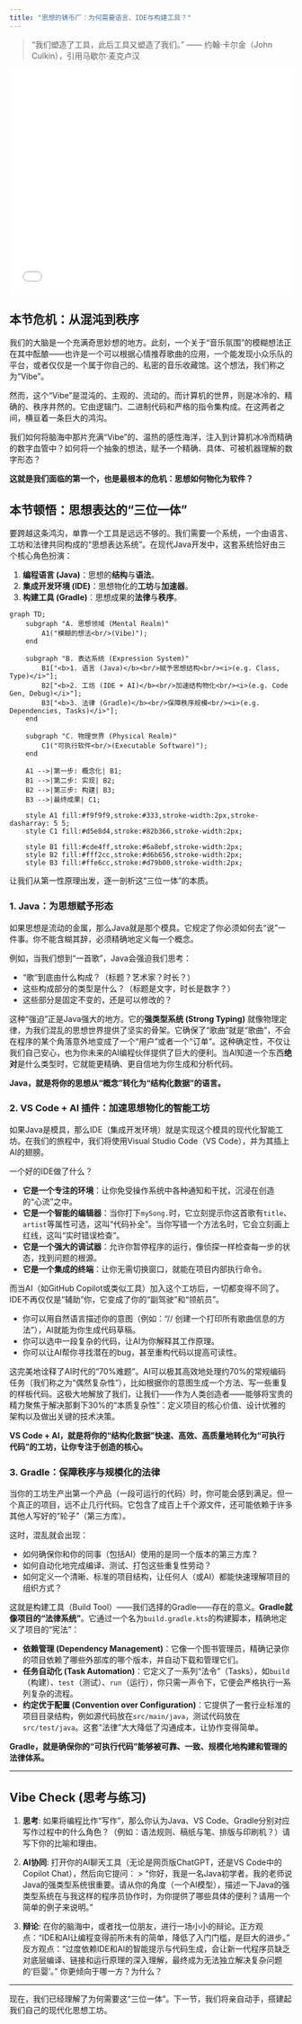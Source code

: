 ```yaml
---
title: "思想的铸币厂：为何需要语言、IDE与构建工具？"
---
```


> "我们塑造了工具，此后工具又塑造了我们。" —— 约翰·卡尔金（John Culkin），引用马歇尔·麦克卢汉

::: {.video-container}
<iframe src="//player.bilibili.com/player.html?bvid=BV16paHzfEDk&page=1" scrolling="no" border="0" frameborder="no" framespacing="0" allowfullscreen="true" width="100%" height="400"></iframe>
:::

## 本节危机：从混沌到秩序

我们的大脑是一个充满奇思妙想的地方。此刻，一个关于“音乐氛围”的模糊想法正在其中酝酿——也许是一个可以根据心情推荐歌曲的应用，一个能发现小众乐队的平台，或者仅仅是一个属于你自己的、私密的音乐收藏馆。这个想法，我们称之为“Vibe”。

然而，这个“Vibe”是混沌的、主观的、流动的。而计算机的世界，则是冰冷的、精确的、秩序井然的。它由逻辑门、二进制代码和严格的指令集构成。在这两者之间，横亘着一条巨大的鸿沟。

我们如何将脑海中那片充满“Vibe”的、温热的感性海洋，注入到计算机冰冷而精确的数字血管中？如何将一个抽象的想法，赋予一个精确、具体、可被机器理解的数字形态？

**这就是我们面临的第一个，也是最根本的危机：思想如何物化为软件？**

## 本节顿悟：思想表达的“三位一体”

要跨越这条鸿沟，单靠一个工具是远远不够的。我们需要一个系统，一个由语言、工坊和法律共同构成的“思想表达系统”。在现代Java开发中，这套系统恰好由三个核心角色扮演：

1.  **编程语言 (Java)**：思想的**结构**与**语法**。
2.  **集成开发环境 (IDE)**：思想物化的**工坊**与**加速器**。
3.  **构建工具 (Gradle)**：思想成果的**法律**与**秩序**。

```mermaid
graph TD;
    subgraph "A. 思想领域 (Mental Realm)"
        A1("模糊的想法<br/>(Vibe)");
    end

    subgraph "B. 表达系统 (Expression System)"
        B1["<b>1. 语言 (Java)</b><br/>赋予思想结构<br/><i>(e.g. Class, Type)</i>"];
        B2["<b>2. 工坊 (IDE + AI)</b><br/>加速结构物化<br/><i>(e.g. Code Gen, Debug)</i>"];
        B3["<b>3. 法律 (Gradle)</b><br/>保障秩序规模<br/><i>(e.g. Dependencies, Tasks)</i>"];
    end
    
    subgraph "C. 物理世界 (Physical Realm)"
        C1("可执行软件<br/>(Executable Software)");
    end

    A1 -->|第一步: 概念化| B1;
    B1 -->|第二步: 实现| B2;
    B2 -->|第三步: 构建| B3;
    B3 -->|最终成果| C1;

    style A1 fill:#f9f9f9,stroke:#333,stroke-width:2px,stroke-dasharray: 5 5;
    style C1 fill:#d5e8d4,stroke:#82b366,stroke-width:2px;
    
    style B1 fill:#cde4ff,stroke:#6a8ebf,stroke-width:2px;
    style B2 fill:#fff2cc,stroke:#d6b656,stroke-width:2px;
    style B3 fill:#ffe6cc,stroke:#d79b00,stroke-width:2px;
```

让我们从第一性原理出发，逐一剖析这“三位一体”的本质。

### 1. Java：为思想赋予形态

如果思想是流动的金属，那么Java就是那个模具。它规定了你必须如何去“说”一件事。你不能含糊其辞，必须精确地定义每一个概念。

例如，当我们想到“一首歌”，Java会强迫我们思考：

*   “歌”到底由什么构成？（标题？艺术家？时长？）
*   这些构成部分的类型是什么？（标题是文字，时长是数字？）
*   这些部分是固定不变的，还是可以修改的？

这种“强迫”正是Java强大的地方。它的**强类型系统 (Strong Typing)** 就像物理定律，为我们混乱的思想世界提供了坚实的骨架。它确保了“歌曲”就是“歌曲”，不会在程序的某个角落意外地变成了一个“用户”或者一个“订单”。这种确定性，不仅让我们自己安心，也为你未来的AI编程伙伴提供了巨大的便利。当AI知道一个东西**绝对**是什么类型时，它就能更精确、更自信地为你生成和分析代码。

**Java，就是将你的思想从“概念”转化为“结构化数据”的语言。**

### 2. VS Code + AI 插件：加速思想物化的智能工坊

如果Java是模具，那么IDE（集成开发环境）就是实现这个模具的现代化智能工坊。在我们的旅程中，我们将使用Visual Studio Code（VS Code），并为其插上AI的翅膀。

一个好的IDE做了什么？

*   **它是一个专注的环境**：让你免受操作系统中各种通知和干扰，沉浸在创造的“心流”之中。
*   **它是一个智能的编辑器**：当你打下`mySong.`时，它立刻提示你这首歌有`title`、`artist`等属性可选，这叫“代码补全”。当你写错一个方法名时，它会立刻画上红线，这叫“实时错误检查”。
*   **它是一个强大的调试器**：允许你暂停程序的运行，像侦探一样检查每一步的状态，找到问题的根源。
*   **它是一个集成的终端**：让你无需切换窗口，就能在项目内部执行命令。

而当AI（如GitHub Copilot或类似工具）加入这个工坊后，一切都变得不同了。IDE不再仅仅是“辅助”你，它变成了你的“副驾驶”和“领航员”。

*   你可以用自然语言描述你的意图（例如：“// 创建一个打印所有歌曲信息的方法”），AI就能为你生成代码草稿。
*   你可以选中一段复杂的代码，让AI为你解释其工作原理。
*   你可以让AI帮你寻找潜在的bug，甚至重构代码以提高可读性。

这完美地诠释了AI时代的“70%难题”。AI可以极其高效地处理约70%的常规编码任务（我们称之为“偶然复杂性”），比如根据你的意图生成一个方法、写一些重复的样板代码。这极大地解放了我们，让我们——作为人类创造者——能够将宝贵的精力聚焦于解决那剩下30%的“本质复杂性”：定义项目的核心价值、设计优雅的架构以及做出关键的技术决策。

**VS Code + AI，就是将你的“结构化数据”快速、高效、高质量地转化为“可执行代码”的工坊，让你专注于创造的核心。**

### 3. Gradle：保障秩序与规模化的法律

当你的工坊生产出第一个产品（一段可运行的代码）时，你可能会感到满足。但一个真正的项目，远不止几行代码。它包含了成百上千个源文件，还可能依赖于许多其他人写好的“轮子”（第三方库）。

这时，混乱就会出现：

*   如何确保你和你的同事（包括AI）使用的是同一个版本的第三方库？
*   如何自动化地完成编译、测试、打包这些重复性劳动？
*   如何定义一个清晰、标准的项目结构，让任何人（或AI）都能快速理解项目的组织方式？

这就是构建工具（Build Tool）——我们选择的Gradle——存在的意义。**Gradle就像项目的“法律系统”**。它通过一个名为`build.gradle.kts`的构建脚本，精确地定义了项目的“宪法”：

*   **依赖管理 (Dependency Management)**：它像一个图书管理员，精确记录你的项目依赖了哪些外部库的哪个版本，并自动下载和管理它们。
*   **任务自动化 (Task Automation)**：它定义了一系列“法令”（Tasks），如`build`（构建）、`test`（测试）、`run`（运行），你只需一声令下，它便会严格执行一系列复杂的流程。
*   **约定优于配置 (Convention over Configuration)**：它提供了一套行业标准的项目目录结构，例如源代码放在`src/main/java`，测试代码放在`src/test/java`。这套“法律”大大降低了沟通成本，让协作变得简单。

**Gradle，就是确保你的“可执行代码”能够被可靠、一致、规模化地构建和管理的法律体系。**

---

## Vibe Check (思考与练习)

1.  **思考**: 如果将编程比作“写作”，那么你认为Java、VS Code、Gradle分别对应写作过程中的什么角色？（例如：语法规则、稿纸与笔、排版与印刷机？）请写下你的比喻和理由。

2.  **AI协同**: 打开你的AI聊天工具（无论是网页版ChatGPT，还是VS Code中的Copilot Chat），然后向它提问：
    > "你好，我是一名Java初学者。我的老师说Java的强类型系统很重要。请从你的角度（一个AI模型），描述一下Java的强类型系统在与我这样的程序员协作时，为你提供了哪些具体的便利？请用一个简单的例子来说明。"

3.  **辩论**: 在你的脑海中，或者找一位朋友，进行一场小小的辩论。正方观点：“IDE和AI让编程变得前所未有的简单，降低了入门门槛，是巨大的进步。” 反方观点：“过度依赖IDE和AI的智能提示与代码生成，会让新一代程序员缺乏对底层编译、链接和运行原理的深入理解，最终成为无法独立解决复杂问题的‘巨婴’。” 你更倾向于哪一方？为什么？

---

现在，我们已经理解了为何需要这“三位一体”。下一节，我们将亲自动手，搭建起我们自己的现代化思想工坊。 